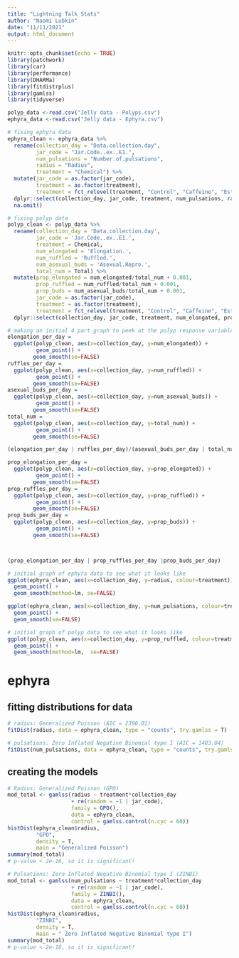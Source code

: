 ```yaml
---
title: "Lightning Talk Stats"
author: "Naomi Lubkin"
date: "11/11/2021"
output: html_document
---
```


```r
knitr::opts_chunk$set(echo = TRUE)
library(patchwork)
library(car)
library(performance)
library(DHARMa)
library(fitdistrplus)
library(gamlss)
library(tidyverse)
```

```r
polyp_data <-read.csv("Jelly data - Polyps.csv")
ephyra_data <-read.csv("Jelly data - Ephyra.csv")
```

```r
# fixing ephyra data
ephyra_clean <- ephyra_data %>%
  rename(collection_day = "Data.collection.day",
         jar_code = "Jar.Code..ex..E1.",
         num_pulsations = "Number.of.pulsations", 
         radius = "Radius", 
         treatment = "Chemical") %>%
  mutate(jar_code = as.factor(jar_code),
         treatment = as.factor(treatment), 
         treatment = fct_relevel(treatment, "Control", "Caffeine", "Estradiol", "Combo")) %>%
  dplyr::select(collection_day, jar_code, treatment, num_pulsations, radius) %>%
  na.omit()

# fixing polyp data
polyp_clean <- polyp_data %>%
  rename(collection_day = 'Data.collection.day', 
         jar_code = 'Jar.Code..ex..E1.', 
         treatment = Chemical, 
         num_elongated = 'Elongation.', 
         num_ruffled = 'Ruffled.', 
         num_asexual_buds = 'Asexual.Repro.', 
         total_num = Total) %>%
  mutate(prop_elongated = num_elongated/total_num + 0.001, 
         prop_ruffled = num_ruffled/total_num + 0.001, 
         prop_buds = num_asexual_buds/total_num + 0.001,
         jar_code = as.factor(jar_code),
         treatment = as.factor(treatment), 
         treatment = fct_relevel(treatment, "Control", "Caffeine", "Estradiol", "Combo"))  %>%
  dplyr::select(collection_day, jar_code, treatment, num_elongated, prop_elongated, num_ruffled, prop_ruffled, num_asexual_buds, prop_buds, total_num) 

```


```r
# making an initial 4 part graph to peek at the polyp response variable data
elongation_per_day = 
  ggplot(polyp_clean, aes(x=collection_day, y=num_elongated)) +
         geom_point() +
        geom_smooth(se=FALSE)
ruffles_per_day = 
  ggplot(polyp_clean, aes(x=collection_day, y=num_ruffled)) +
         geom_point() +
        geom_smooth(se=FALSE)
asexual_buds_per_day = 
  ggplot(polyp_clean, aes(x=collection_day, y=num_asexual_buds)) +
         geom_point() +
        geom_smooth(se=FALSE)
total_num = 
  ggplot(polyp_clean, aes(x=collection_day, y=total_num)) +
         geom_point() +
        geom_smooth(se=FALSE)

(elongation_per_day | ruffles_per_day)/(asexual_buds_per_day | total_num)
```
```r
prop_elongation_per_day = 
  ggplot(polyp_clean, aes(x=collection_day, y=prop_elongated)) +
         geom_point() +
        geom_smooth(se=FALSE)
prop_ruffles_per_day = 
  ggplot(polyp_clean, aes(x=collection_day, y=prop_ruffled)) +
         geom_point() +
        geom_smooth(se=FALSE)
prop_buds_per_day = 
  ggplot(polyp_clean, aes(x=collection_day, y=prop_buds)) +
         geom_point() +
        geom_smooth(se=FALSE)



(prop_elongation_per_day | prop_ruffles_per_day |prop_buds_per_day)
```


```r
# initial graph of ephyra data to see what it looks like
ggplot(ephyra_clean, aes(x=collection_day, y=radius, colour=treatment)) +
  geom_point() +
  geom_smooth(method=lm, se=FALSE)
```


```r
ggplot(ephyra_clean, aes(x=collection_day, y=num_pulsations, colour=treatment))+
  geom_point() +
  geom_smooth(se=FALSE)
```

```r
# initial graph of polyp data to see what it looks like
ggplot(polyp_clean, aes(x=collection_day, y=prop_ruffled, colour=treatment))+
  geom_point() +
  geom_smooth(method=lm,  se=FALSE)
```


# ephyra

## fitting distributions for data

```r
# radius: Generalized Poisson (AIC = 2390.01)
fitDist(radius, data = ephyra_clean, type = "counts", try.gamlss = T)

# pulsations: Zero Inflated Negative Binomial type I (AIC = 1483.84)
fitDist(num_pulsations, data = ephyra_clean, type = "counts", try.gamlss = T)
```


## creating the models

```r
# Radius: Generalized Poisson (GPO)
mod_total <- gamlss(radius ~ treatment*collection_day 
                    + re(random = ~1 | jar_code), 
                    family = GPO(), 
                    data = ephyra_clean, 
                    control = gamlss.control(n.cyc = 60))
histDist(ephyra_clean$radius,
         "GPO", 
         density = T, 
         main = "Generalized Poisson")
summary(mod_total)
# p-value < 2e-16, so it is significant!

# Pulsations: Zero Inflated Negative Binomial type I (ZINBI)
mod_total <- gamlss(num_pulsations ~ treatment*collection_day 
                    + re(random = ~1 | jar_code), 
                    family = ZINBI(), 
                    data = ephyra_clean, 
                    control = gamlss.control(n.cyc = 60))
histDist(ephyra_clean$radius,
         "ZINBI", 
         density = T, 
         main = " Zero Inflated Negative Binomial type I")
summary(mod_total)
# p-value < 2e-16, so it is significant!

```
